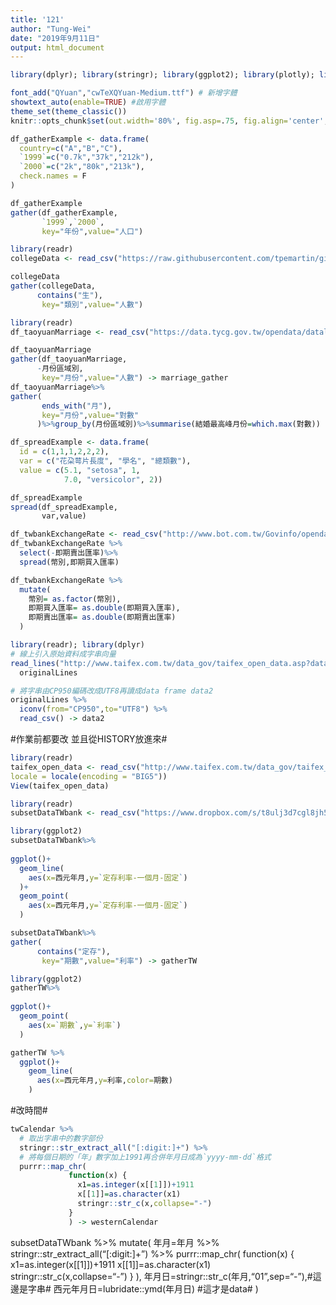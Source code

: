 ```yaml
---
title: '121'
author: "Tung-Wei"
date: "2019年9月11日"
output: html_document
---
```

```r
library(dplyr); library(stringr); library(ggplot2); library(plotly); library(lubridate); library(readr); library(tidyr); library(showtext)

font_add("QYuan","cwTeXQYuan-Medium.ttf") # 新增字體
showtext_auto(enable=TRUE) #啟用字體
theme_set(theme_classic())
knitr::opts_chunk$set(out.width='80%', fig.asp=.75, fig.align='center', fig.showtext=T)
```
```r
df_gatherExample <- data.frame(
  country=c("A","B","C"),
  `1999`=c("0.7k","37k","212k"),
  `2000`=c("2k","80k","213k"),
  check.names = F
)
```


```r
df_gatherExample
gather(df_gatherExample,
       `1999`,`2000`,
       key="年份",value="人口")
```

```r
library(readr)
collegeData <- read_csv("https://raw.githubusercontent.com/tpemartin/github-data/master/103_student.csv")
```

```r
collegeData 
gather(collegeData,
      contains("生"),
       key="類別",value="人數")
```

```r
library(readr)
df_taoyuanMarriage <- read_csv("https://data.tycg.gov.tw/opendata/datalist/datasetMeta/download?id=f95d1a33-ec56-44c5-a9ec-3afba8157e39&rid=fd2070ef-7431-4f9c-bc3a-82d7bfbcd2fb")
```

```r
df_taoyuanMarriage
gather(df_taoyuanMarriage,
      -月份區域別,
       key="月份",value="人數") -> marriage_gather
df_taoyuanMarriage%>%
gather(
       ends_with("月"),
       key="月份",value="對數"
      )%>%group_by(月份區域別)%>%summarise(結婚最高峰月份=which.max(對數))
```


```r
df_spreadExample <- data.frame(
  id = c(1,1,1,2,2,2),
  var = c("花朶萼片長度", "學名", "總類數"),
  value = c(5.1, "setosa", 1, 
            7.0, "versicolor", 2))
```
```r
df_spreadExample
spread(df_spreadExample,
       var,value)
```

```r
df_twbankExchangeRate <- read_csv("http://www.bot.com.tw/Govinfo/opendata/csv/151/20180101-20181231-FXCRT.csv")
df_twbankExchangeRate %>%
  select(-即期賣出匯率)%>%
  spread(幣別,即期買入匯率)
```

```r
df_twbankExchangeRate %>%
  mutate(
    幣別= as.factor(幣別),
    即期買入匯率= as.double(即期買入匯率),
    即期賣出匯率= as.double(即期賣出匯率)
  )
```

```r
library(readr); library(dplyr)
# 線上引入原始資料成字串向量
read_lines("http://www.taifex.com.tw/data_gov/taifex_open_data.asp?data_name=DailyForeignExchangeRates") ->
  originalLines

# 將字串由CP950編碼改成UTF8再讀成data frame data2
originalLines %>%
  iconv(from="CP950",to="UTF8") %>% 
  read_csv() -> data2
```

#作業前都要改 並且從HISTORY放進來#
```r
library(readr)
taifex_open_data <- read_csv("http://www.taifex.com.tw/data_gov/taifex_open_data.asp?data_name=DailyForeignExchangeRates",
locale = locale(encoding = "BIG5"))
View(taifex_open_data)

```

```r
library(readr)
subsetDataTWbank <- read_csv("https://www.dropbox.com/s/t8ulj3d7cgl8jh5/subsetDataTWbank.csv?dl=1")

library(ggplot2)
subsetDataTWbank%>%
  
ggplot()+
  geom_line(
    aes(x=西元年月,y=`定存利率-一個月-固定`)
  )+
  geom_point(
    aes(x=西元年月,y=`定存利率-一個月-固定`)
  )
```

```r
subsetDataTWbank%>%
gather(
      contains("定存"),
       key="期數",value="利率") -> gatherTW

library(ggplot2)
gatherTW%>%
  
ggplot()+
  geom_point(
    aes(x=`期數`,y=`利率`)
  )
```

```r
gatherTW %>%
  ggplot()+
    geom_line(
      aes(x=西元年月,y=利率,color=期數)
    )
```
#改時間#
```r
twCalendar %>%
  # 取出字串中的數字部份
  stringr::str_extract_all("[:digit:]+") %>%
  # 將每個日期的「年」數字加上1991再合併年月日成為`yyyy-mm-dd`格式
  purrr::map_chr(
             function(x) {
               x1=as.integer(x[[1]])+1911
               x[[1]]=as.character(x1)
               stringr::str_c(x,collapse="-")
             }
             ) -> westernCalendar
```

subsetDataTWbank %>%
  mutate(
    年月=年月 %>%
      stringr::str_extract_all("[:digit:]+") %>%
      purrr::map_chr(
                 function(x) {
                   x1=as.integer(x[[1]])+1911
                   x[[1]]=as.character(x1)
                                stringr::str_c(x,collapse="-")
                 }
                 ),
    年月日=stringr::str_c(年月,"01",sep="-"),#這邊是字串#
    西元年月日=lubridate::ymd(年月日) #這才是data#
  )